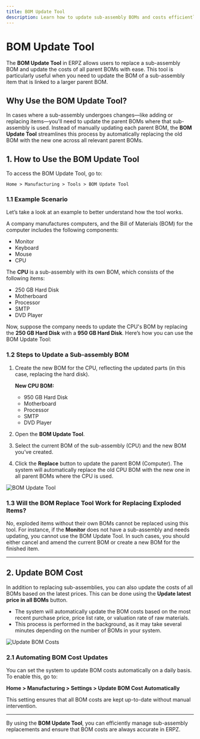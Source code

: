 ```yaml
---
title: BOM Update Tool
description: Learn how to update sub-assembly BOMs and costs efficiently using the BOM Update Tool in ERPZ.
---
```


# BOM Update Tool

The **BOM Update Tool** in ERPZ allows users to replace a sub-assembly BOM and update the costs of all parent BOMs with ease. This tool is particularly useful when you need to update the BOM of a sub-assembly item that is linked to a larger parent BOM.

## Why Use the BOM Update Tool?

In cases where a sub-assembly undergoes changes—like adding or replacing items—you'll need to update the parent BOMs where that sub-assembly is used. Instead of manually updating each parent BOM, the **BOM Update Tool** streamlines this process by automatically replacing the old BOM with the new one across all relevant parent BOMs.

## 1. How to Use the BOM Update Tool

To access the BOM Update Tool, go to:

`Home > Manufacturing > Tools > BOM Update Tool`

### 1.1 Example Scenario

Let’s take a look at an example to better understand how the tool works.

A company manufactures computers, and the Bill of Materials (BOM) for the computer includes the following components:

- Monitor
- Keyboard
- Mouse
- CPU

The **CPU** is a sub-assembly with its own BOM, which consists of the following items:

- 250 GB Hard Disk
- Motherboard
- Processor
- SMTP
- DVD Player

Now, suppose the company needs to update the CPU's BOM by replacing the **250 GB Hard Disk** with a **950 GB Hard Disk**. Here’s how you can use the BOM Update Tool:

### 1.2 Steps to Update a Sub-assembly BOM

1. Create the new BOM for the CPU, reflecting the updated parts (in this case, replacing the hard disk).
   
   **New CPU BOM:**
   - 950 GB Hard Disk
   - Motherboard
   - Processor
   - SMTP
   - DVD Player

2. Open the **BOM Update Tool**.
   
3. Select the current BOM of the sub-assembly (CPU) and the new BOM you’ve created.

4. Click the **Replace** button to update the parent BOM (Computer). The system will automatically replace the old CPU BOM with the new one in all parent BOMs where the CPU is used.

![BOM Update Tool]()

### 1.3 Will the BOM Replace Tool Work for Replacing Exploded Items?

No, exploded items without their own BOMs cannot be replaced using this tool. For instance, if the **Monitor** does not have a sub-assembly and needs updating, you cannot use the BOM Update Tool. In such cases, you should either cancel and amend the current BOM or create a new BOM for the finished item.

---

## 2. Update BOM Cost

In addition to replacing sub-assemblies, you can also update the costs of all BOMs based on the latest prices. This can be done using the **Update latest price in all BOMs** button.

- The system will automatically update the BOM costs based on the most recent purchase price, price list rate, or valuation rate of raw materials.
- This process is performed in the background, as it may take several minutes depending on the number of BOMs in your system.

![Update BOM Costs]()

### 2.1 Automating BOM Cost Updates

You can set the system to update BOM costs automatically on a daily basis. To enable this, go to:

**Home > Manufacturing > Settings > Update BOM Cost Automatically**

This setting ensures that all BOM costs are kept up-to-date without manual intervention.

---

By using the **BOM Update Tool**, you can efficiently manage sub-assembly replacements and ensure that BOM costs are always accurate in ERPZ.

